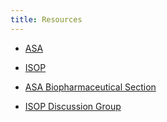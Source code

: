 ```yaml
---
title: Resources
---
```


* [ASA](https://www.amstat.org/)

* [ISOP](http://go-isop.org/)

* [ASA Biopharmaceutical Section](https://community.amstat.org/communities/community-home?CommunityKey=3259b27b-4df8-4590-9009-17f52d7f0fe7)

* [ISOP Discussion Group](https://discuss.go-isop.org/)
 